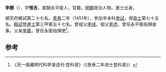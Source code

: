 '''李勝'''（{{bd|1420年||？}}），字'''惟吉'''，直隸永平衛人，官籍，[[明朝|明朝]]政治人物。進士出身。

順天府鄉試第二十七名。[[景泰|景泰]]二年（1451年），參加辛未科[[會試|會試]]，得[[貢士|貢士]]第七十五名。[[殿試|殿試]]登[[進士|進士]]第三甲第五十七名。曾祖父[[李成|李成]]。祖父[[李虎|李虎]]，曾任永平衛指揮僉事。父亲[[李廣|李廣]]，曾任永衛指揮使<ref>《天一阁藏明代科举录选刊·登科录》（《景泰二年进士登科录》）</ref>。

==参考==
{{reflist}}
{{明朝人物小作品}}
{{景泰二年辛未科殿試金榜}}